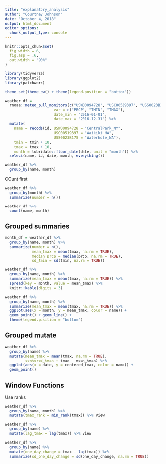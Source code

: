 ```yaml
---
title: "explanatory_analysis"
author: "Courtney Johnson"
date: "October 4, 2018"
output: html_document
editor_options: 
  chunk_output_type: console
---
```


```r
knitr::opts_chunk$set(
  fig.width = 6,
  fig.asp = .6,
  out.width = "90%"
)

library(tidyverse)
library(ggplot2)
library(patchwork)

theme_set(theme_bw() + theme(legend.position = "bottom"))
```

```r
weather_df = 
  rnoaa::meteo_pull_monitors(c("USW00094728", "USC00519397", "USS0023B17S"),
                      var = c("PRCP", "TMIN", "TMAX"), 
                      date_min = "2016-01-01",
                      date_max = "2016-12-31") %>%
  mutate(
    name = recode(id, USW00094728 = "CentralPark_NY", 
                      USC00519397 = "Waikiki_HA",
                      USS0023B17S = "Waterhole_WA"),
    tmin = tmin / 10,
    tmax = tmax / 10,
    month = lubridate::floor_date(date, unit = "month")) %>%
  select(name, id, date, month, everything())
```

```r
weather_df %>%
  group_by(name, month)
```

COunt first
```r
weather_df %>%
  group_by(month) %>%
  summarize(number = n())

weather_df %>%
  count(name, month)
```


## Grouped summaries

```r
month_df = weather_df %>%
  group_by(name, month) %>%
  summarize(number = n(),
            mean_tmax = mean(tmax, na.rm = TRUE),
            median_prcp = median(prcp, na.rm = TRUE),
            sd_tmin = sd(tmin, na.rm = TRUE)) 
```



```r
weather_df %>%
  group_by(name, month) %>%
  summarize(mean_tmax = mean(tmax, na.rm = TRUE)) %>%
  spread(key = month, value = mean_tmax) %>%
  knitr::kable(digits = 3)
```

```r
weather_df %>%
  group_by(name, month) %>%
  summarize(mean_tmax = mean(tmax, na.rm = TRUE)) %>%
  ggplot(aes(x = month, y = mean_tmax, color = name)) +
  geom_point() + geom_line() +
  theme(legend.position = "bottom")
```


## Grouped mutate

```r
weather_df %>%
  group_by(name) %>%
  mutate(mean_tmax = mean(tmax, na.rm = TRUE),
         centered_tmax = tmax - mean_tmax) %>%
  ggplot(aes(x = date, y = centered_tmax, color = name)) +
  geom_point() 
```

## Window Functions

Use ranks

```r
weather_df %>%
  group_by(name, month) %>%
  mutate(tmax_rank = min_rank(tmax)) %>% View
```

```r
weather_df %>%
  group_by(name) %>%
  mutate(lag_tmax = lag(tmax)) %>% View
```

```r
weather_df %>%
  group_by(name) %>%
  mutate(one_day_change = tmax - lag(tmax)) %>%
  summarize(sd_one_day_change = sd(one_day_change, na.rm = TRUE))
```


